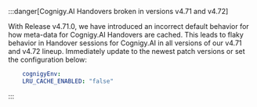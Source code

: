 

:::danger[Cognigy.AI Handovers broken in versions v4.71 and v4.72]

  With Release v4.71.0, we have introduced an incorrect default behavior for how meta-data for Cognigy.AI Handovers are cached. This leads to flaky behavior in Handover sessions for Cognigy.AI in all versions of our v4.71 and v4.72 lineup. Immediately update to the newest patch versions or set the configuration below:
  ```yaml
      cognigyEnv:
      LRU_CACHE_ENABLED: "false"
  ```

:::


